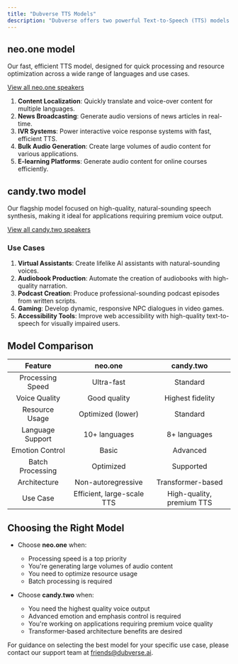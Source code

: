 ```yaml
---
title: "Dubverse TTS Models"
description: "Dubverse offers two powerful Text-to-Speech (TTS) models: neo.one and candy.two. Each model has its unique strengths and is designed for specific use cases. This guide will help you understand the features and applications of both models."
---
```


## neo.one model <Icon icon="bolt" />

Our fast, efficient TTS model, designed for quick processing and resource optimization across a wide range of languages and use cases.

[View all neo.one speakers](/speakers/neo-one-speakers)

1. **Content Localization**: Quickly translate and voice-over content for multiple languages.
2. **News Broadcasting**: Generate audio versions of news articles in real-time.
3. **IVR Systems**: Power interactive voice response systems with fast, efficient TTS.
4. **Bulk Audio Generation**: Create large volumes of audio content for various applications.
5. **E-learning Platforms**: Generate audio content for online courses efficiently.

## candy.two model <Icon icon="star" />

Our flagship model focused on high-quality, natural-sounding speech synthesis, making it ideal for applications requiring premium voice output.

[View all candy.two speakers](/speakers/candy-two-speakers)

### Use Cases

1. **Virtual Assistants**: Create lifelike AI assistants with natural-sounding voices.
2. **Audiobook Production**: Automate the creation of audiobooks with high-quality narration.
3. **Podcast Creation**: Produce professional-sounding podcast episodes from written scripts.
4. **Gaming**: Develop dynamic, responsive NPC dialogues in video games.
5. **Accessibility Tools**: Improve web accessibility with high-quality text-to-speech for visually impaired users.

## Model Comparison

| <span>Feature</span> | <span>neo.one <Icon icon="bolt" /></span> | <span>candy.two <Icon icon="star" /></span> |
| :------------------: | :---------------------------------------: | :-----------------------------------------: |
|   Processing Speed   |                Ultra-fast                 |                  Standard                   |
|    Voice Quality     |               Good quality                |              Highest fidelity               |
|    Resource Usage    |             Optimized (lower)             |                  Standard                   |
|   Language Support   |               10+ languages               |                8+ languages                 |
|   Emotion Control    |                   Basic                   |                  Advanced                   |
|   Batch Processing   |                 Optimized                 |                  Supported                  |
|     Architecture     |            Non-autoregressive             |              Transformer-based              |
|       Use Case       |        Efficient, large-scale TTS         |          High-quality, premium TTS          |

## Choosing the Right Model

- Choose **neo.one** <Icon icon="bolt" /> when:

  - Processing speed is a top priority
  - You're generating large volumes of audio content
  - You need to optimize resource usage
  - Batch processing is required

- Choose **candy.two** <Icon icon="star" /> when:
  - You need the highest quality voice output
  - Advanced emotion and emphasis control is required
  - You're working on applications requiring premium voice quality
  - Transformer-based architecture benefits are desired

For guidance on selecting the best model for your specific use case, please contact our support team at friends@dubverse.ai.
